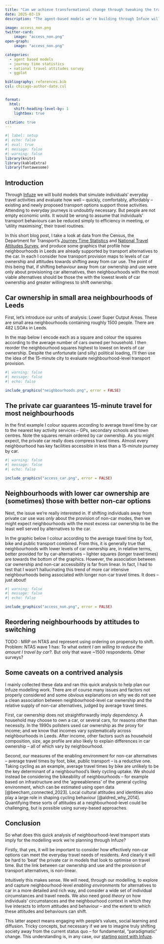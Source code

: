 ```yaml
---
title: "Can we achieve transformational change through tweaking the transport system?"
date: 2025-03-19
description: "The agent-based models we're building through Infuze will help us explore how alternatives to the private car can meet everyday travel needs. But we need to design into them quite slippery things -- like social learning, interactions between environmental context, personal circumstances and values -- if we want to model transformational change."

image: access_non.png
twitter-card: 
    image: "access_non.png"
open-graph: 
    image: "access_non.png"

categories:
  - agent based models
  - journey time statistics
  - national travel attitudes survey
  - ggplot

bibliography: references.bib
csl: chicago-author-date.csl


format:
  html:
    shift-heading-level-by: 1
    lightbox: true

citation: true
---
```


```r
#| label: setup
#| echo: false
#| eval: true
#| message: false
#| warning: false
library(knitr)
library(kableExtra)
library(fontawesome)
```


## Introduction

Through [Infuze](https://in-fuze.org.uk/) we will build models that simulate individuals' everyday travel activities and evaluate how well -- quickly, comfortably, affordably -- existing and newly proposed transport options support those activities. Attending to everyday journeys is undoubtly necessary. But people are not empty economic units.  It would be wrong to assume that individuals' transport behaviours can be reduced simply to efficiency in meeting, or 'utility maximising', their travel routines.  

In this short blog post, I take a look at data from the Census, the Department for Transport's [Journey Time Statistics](https://www.gov.uk/government/collections/journey-time-statistics) and [National Travel Attitudes Survey](https://www.gov.uk/government/collections/national-travel-attitudes-study-ntas), and produce some graphics that profile how neighbourhoods in Leeds are already supported by transport alternatives to the car. In each I consider how transport provision maps to levels of car ownership and attitudes towards shifting away from car use. The point of this being that, if shifting behaviour away from car ownership and use were only about provisioning car alternatives, then neighbourhoods with the most viable alternatives should be those the with the lowest levels of car ownership and greater willingness to shift ownership. 

## Car ownership in small area neighbourhoods of Leeds

First, let's introduce our units of analysis: Lower Super Output Areas. These are small area neighbourhoods containing roughly 1500 people.  There are 482 LSOAs in Leeds. 

In the map below I encode each as a square and colour the squares according to the average number of cars owned per household. I then reorder the neighbourhood squares highest to lowest on levels of car ownership. Despite the unfortunate (and silly) political loading,  I'll then use the idea of the 15-minute city to evaluate neighbourhood-level transport provision.  


<!-- When contemplating an environment in which it is possible to live agreeably without a private car, it is hard not use the 15-minute city as a reference point – despite the unfortunate (and silly) political loading. So in the remaining graphics I use this idea to evaluate neighbourhood-level transport provision. -->

```r
#| warning: false
#| message: false
#| echo: false

include_graphics("neighbourhoods.png", error = FALSE)

```


## The private car guarantees 15-minute travel for most neighbourhoods

 In the first example I colour squares according to average travel time by car to the nearest key activity services --  GPs, secondary schools and town centres.  Note the squares remain ordered by car ownership. As you might expect, the private car really does compress travel times. Almost every neighbourhood has key facilities accessible in less than a 15-minute journey by car.

```r
#| warning: false
#| message: false
#| echo: false

include_graphics("access_car.png", error = FALSE)

```

## Neighbourhoods with lower car ownership are (sometimes) those with better non-car options 

Next, the issue we're really interested in. If shifting individuals away from private car use was *only* about the provision of non-car modes, then we might expect neighbourhoods with the most excess car ownership to be the least well served by alternatives to the car. 

In the graphic below I colour according to the average travel time by foot, bike and public transport combined. From this, it is generally true that neighbourhoods with lower levels of car ownership are, in relative terms, better provided for by car-alternatives --  lighter squares (longer travel times) are towards the bottom of the graphics. However, the association between car ownership and non-car accessibility is far from linear. In fact, I had to test that I wasn't hallucinating this trend of more car intensive neighbourhoods being associated with longer non-car travel times. It does -- just about!
```r
#| warning: false
#| message: false
#| echo: false

include_graphics("access_non.png", error = FALSE)

```


## Reordering neighbourhoods by attitudes to switching 

TODO : MRP on NTAS and represent using ordering on propensity to shift. Problem: NTAS wave 1 has: To what extent *I am willing to reduce the amount I travel by car?*. But only that wave ~1500 respondents. Other surveys?

## Some caveats on a contrived analysis

I mainly collected these data and ran this quick analysis to help plan our Infuze modelling work. There are of course many issues and factors not properly considered and some obvious explanations on why we do not see a clean association between neighbourhood-level car ownership and the relative supply of non-car alternatives, judged by average travel times. 

First, car ownership does not straightforwardly imply *dependency*.  A household may choose to own a car, or several cars, for reasons  other than necessity. In the 1990s pollsters used car ownership as *the* proxy for income; and we know that incomes vary systematically across neighbourhoods in Leeds. After income, other factors such as household composition, size, age profile are also likely to explain differences in car ownership -- all of which vary by neighbourhood. 

Second, our measures of the enabling environment for non-car alternatives  -- average travel times by foot, bike, public transport -- is a reductive one. Taking cycling as an example, average travel times by bike are unlikely to be the key determinant of a neighbourhood's likely cycling uptake. We should instead be considering the bikeability of neighbourhoods -- for example based on infrastructure and the 'agreeableness' of the general cycling environment, which can be estimated using open data [@beecham_connected_2023]. Local cultural attitudes and identities also play a large role in shaping cycling behaviour [@aldred_why_2014]. Quantifying these sorts of attitudes at a neighbourhood-level could be challenging, but is possible using survey-based approaches. 


## Conclusion

So what does this quick analysis of neighbourhood-level transport stats imply for the modelling work we're planning through Infuze? 

Firstly, that yes, it will be important to consider how effectively non-car options can meet the everyday travel needs of residents. And clearly it will be hard to 'beat' the private car in models that look to optimise on travel time. But the link between car ownership and use and the provision of transport alternatives, is non-linear. 

Intuitively this makes sense.  We will need, through our modelling, to explore and capture neighbourhood-level *enabling environments* for alternatives to car in a more detailed and rich way, and consider a wide set of individual circumstances and travel needs. We also need good *theory* on how individuals' circumstances and the neighbourhood context in which they live interacts to inform attitudes and behaviour -- and the extent to which these attitudes and behaviours can shift. 

This latter aspect means engaging with people's values, social learning and diffusion. Tricky concepts, but necessary if we are to imagine truly shifting society away from the current status quo -- for fundamental, "paradigmatic" change. This understanding is, in any case, our [starting point with Infuze](https://in-fuze.org.uk/project/). 


<!-- But to , we must engage with -->

<!-- -- and to consider how this local context differently interacts with a range of individual needs and personal circumstances.  
We can collect data that captures neighbourhood-level context in a rich and detailed way, and our modelling will  -->






 



